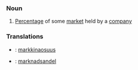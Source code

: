 ===Noun===
#[[Percentage]] of some [[market]] held by a [[company]]

===Translations===
*{{fi}}: [[markkinaosuus]]
*{{sv}}: [[marknadsandel]]